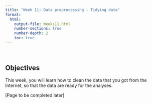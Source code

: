 ```yaml
---
title: "Week 11: Data preprocessing - Tidying data"
format: 
  html:
    output-file: Weeks11.html
    number-sections: true
    number-depth: 2
    toc: true
---
```


```{=html}
<style>
hr.rounded {
  border-top: 1px solid #E5E4E2;
  border-radius: 5px;
}
</style>
```

<br>

::: {.callout-warning icon="false"}
## Objectives

This week, you will learn how to clean the data that you got from the Internet, so that the data are ready for the analyses.
:::

[Page to be completed later]